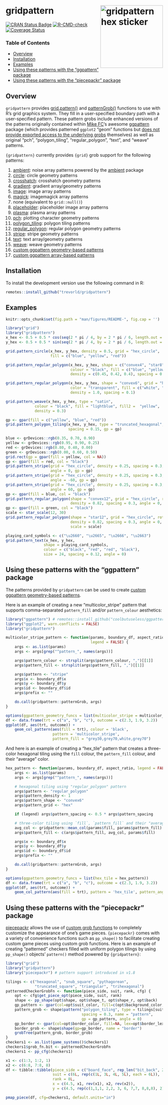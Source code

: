 # gridpattern <img src="man/figures/logo.png" align="right" width="200px" alt="gridpattern hex sticker">

[![CRAN Status Badge](https://www.r-pkg.org/badges/version/gridpattern)](https://cran.r-project.org/package=gridpattern)
[![R-CMD-check](https://github.com/trevorld/gridpattern/workflows/R-CMD-check/badge.svg)](https://github.com/trevorld/gridpattern/actions)
[![Coverage Status](https://img.shields.io/codecov/c/github/trevorld/gridpattern.svg)](https://codecov.io/github/trevorld/gridpattern?branch=main)

### Table of Contents

* [Overview](#overview)
* [Installation](#installation)
* [Examples](#examples)
* [Using these patterns with the "ggpattern" package](#ggpattern)
* [Using these patterns with the "piecepackr" package](#piecepackr)

## <a name="overview">Overview</a>

`gridpattern` provides [grid.pattern()](http://trevorldavis.com/R/gridpattern/dev/reference/grid.pattern.html) and
[patternGrob()](http://trevorldavis.com/R/gridpattern/dev/reference/grid.pattern.html)
functions to use with R's grid graphics system. They fill in a
user-specified boundary path with a user-specified pattern. These pattern grobs include
enhanced versions of the patterns originally contained within 
[Mike FC](https://github.com/coolbutuseless)'s awesome
[ggpattern](https://github.com/coolbutuseless/ggpattern) package 
(which provides patterned ``ggplot2`` "geom" functions but 
[does not provide exported access to the underlying grobs](https://github.com/coolbutuseless/ggpattern/issues/11) themselves) as well as original "pch", "polygon_tiling", "regular_polygon", "text", and "weave" patterns.

`{gridpattern}` currently provides `{grid}` grob support for the following patterns:

1.  [ambient](https://trevorldavis.com/R/gridpattern/dev/reference/grid.pattern_ambient.html):
    noise array patterns powered by the [ambient](https://cran.r-project.org/package=ambient) package
2.  [circle](https://trevorldavis.com/R/gridpattern/dev/reference/grid.pattern_circle.html): circle geometry patterns
3.  [crosshatch](https://trevorldavis.com/R/gridpattern/dev/reference/grid.pattern_crosshatch.html): crosshatch geometry patterns
4.  [gradient](https://trevorldavis.com/R/gridpattern/dev/reference/grid.pattern_gradient.html): gradient array/geometry patterns
5.  [image](https://trevorldavis.com/R/gridpattern/dev/reference/grid.pattern_image.html): image array patterns
6.  [magick](https://trevorldavis.com/R/gridpattern/dev/reference/grid.pattern_magick.html): imagemagick array patterns
7.  none (equivalent to `grid::null()`)
8.  [placeholder](https://trevorldavis.com/R/gridpattern/dev/reference/grid.pattern_placeholder.html): placeholder image array patterns
9.  [plasma](https://trevorldavis.com/R/gridpattern/dev/reference/grid.pattern_plasma.html): plasma array patterns
10. [pch](https://trevorldavis.com/R/gridpattern/dev/reference/grid.pattern_pch.html): plotting character geometry patterns
11. [polygon_tiling](https://trevorldavis.com/R/gridpattern/dev/reference/grid.pattern_polygon_tiling.html): polygon tiling patterns
12. [regular_polygon](https://trevorldavis.com/R/gridpattern/dev/reference/grid.pattern_regular_polygon.html): regular polygon geometry patterns
13. [stripe](https://trevorldavis.com/R/gridpattern/dev/reference/grid.pattern_stripe.html): stripe geometry patterns
14. [text](https://trevorldavis.com/R/gridpattern/dev/reference/grid.pattern_text.html): text array/geometry patterns
15. [weave](https://trevorldavis.com/R/gridpattern/dev/reference/grid.pattern_weave.html): weave geometry patterns
16. [custom ggpattern geometry-based patterns](https://coolbutuseless.github.io/package/ggpattern/articles/developing-patterns-2.html)
17. [custom ggpattern array-based patterns](https://coolbutuseless.github.io/package/ggpattern/articles/developing-patterns-3.html)

## <a name="installation">Installation</a>

To install the development version use the following command in R:


```r
remotes::install_github("trevorld/gridpattern")
```

## <a name="examples">Examples</a>

```r
knitr::opts_chunk$set(fig.path = "man/figures/README-", fig.cap = '')
```

```r
library("grid")
library("gridpattern")
x_hex <- 0.5 + 0.5 * cos(seq(2 * pi / 4, by = 2 * pi / 6, length.out = 6))
y_hex <- 0.5 + 0.5 * sin(seq(2 * pi / 4, by = 2 * pi / 6, length.out = 6))
```

```r
grid.pattern_circle(x_hex, y_hex, density = 0.5, grid = "hex_circle",
                    fill = c("blue", "yellow", "red"))
```
```r
grid.pattern_regular_polygon(x_hex, y_hex, shape = c("convex4", "star8", "circle"),
                             colour = "black", fill = c("blue", "yellow", "red"), 
                             density = c(0.45, 0.42, 0.4), spacing = 0.08, angle = 0)
```
```r
grid.pattern_regular_polygon(x_hex, y_hex, shape = "convex6", grid = "hex",
                             color = "transparent", fill = c("white", "grey", "black"),
                             density = 1.0, spacing = 0.1)
```
```r
grid.pattern_weave(x_hex, y_hex, type = "satin", 
             colour = "black", fill = "lightblue", fill2 =  "yellow",
             density = 0.3)
```
```r
gp <- gpar(fill = c("yellow", "blue", "red"))
grid.pattern_polygon_tiling(x_hex, y_hex, type = "truncated_hexagonal", 
                            spacing = 0.15, gp = gp)
```
```r
blue <- grDevices::rgb(0.35, 0.70, 0.90)
yellow <- grDevices::rgb(0.95, 0.90, 0.25)
red <- grDevices::rgb(0.80, 0.40, 0.00)
green <- grDevices::rgb(0.00, 0.60, 0.50)
grid.rect(gp = gpar(fill = yellow, col = NA))
gp <- gpar(fill = red, col = "black")
grid.pattern_stripe(grid = "hex_circle", density = 0.25, spacing = 0.3, 
                    angle = 0, gp = gp)
grid.pattern_stripe(grid = "hex_circle", density = 0.25, spacing = 0.3, 
                    angle = -60, gp = gp)
grid.pattern_stripe(grid = "hex_circle", density = 0.25, spacing = 0.3, 
                    angle = 60, gp = gp)
gp <- gpar(fill = blue, col = "black")
grid.pattern_regular_polygon(shape = "convex12", grid = "hex_circle", rot = 15,
                             density = 0.82, spacing = 0.3, angle = 0, gp = gp)
gp <- gpar(fill = green, col = "black")
scale <- star_scale(12, 30)
grid.pattern_regular_polygon(shape = "star12", grid = "hex_circle", rot = 15,
                             density = 0.82, spacing = 0.3, angle = 0, gp = gp,
                             scale = scale)
```
```r
playing_card_symbols <- c("\u2660", "\u2665", "\u2666", "\u2663")
grid.pattern_text(x_hex, y_hex,
                 shape = playing_card_symbols,
                 colour = c("black", "red", "red", "black"),
                 size = 24, spacing = 0.12, angle = 0)
```

## <a name="ggpattern">Using these patterns with the "ggpattern" package</a>

The patterns provided by ``gridpattern`` can be used to create [custom ggpattern geometry-based patterns](https://coolbutuseless.github.io/package/ggpattern/articles/developing-patterns-2.html).  

Here is an example of creating a new  "multicolor_stripe" pattern that supports comma-separated ``pattern_fill`` and/or ``pattern_colour`` aesthetics:

```r
library("ggpattern") # remotes::install_github("coolbutuseless/ggpattern")
library("ggplot2", warn.conflicts = FALSE)
library("gridpattern")

multicolor_stripe_pattern <- function(params, boundary_df, aspect_ratio, 
                                      legend = FALSE) {
    args <- as.list(params)
    args <- args[grep("^pattern_", names(args))]

    args$pattern_colour <- strsplit(args$pattern_colour, ",")[[1]]
    args$pattern_fill <- strsplit(args$pattern_fill, ",")[[1]]

    args$pattern <- "stripe"
    args$x <- boundary_df$x
    args$y <- boundary_df$y
    args$id <- boundary_df$id
    args$prefix <- ""

    do.call(gridpattern::patternGrob, args)
}

options(ggpattern_geometry_funcs = list(multicolor_stripe = multicolor_stripe_pattern))
df <- data.frame(trt = c("a", "b", "c"), outcome = c(2.3, 1.9, 3.2))
ggplot(df, aes(trt, outcome)) +
    geom_col_pattern(aes(fill = trt), colour = 'black', 
                     pattern = 'multicolor_stripe',
                     pattern_fill = "grey30,grey70,white,grey70")
```

And here is an example of creating a "hex_tile" pattern that creates
a three-color hexagonal tiling using the ``fill`` colour, the ``pattern_fill`` colour,
and their "average" color.

```r
hex_pattern <- function(params, boundary_df, aspect_ratio, legend = FALSE) {
    args <- as.list(params)
    args <- args[grep("^pattern_", names(args))]

    # hexagonal tiling using "regular_polygon" pattern
    args$pattern <- "regular_polygon"
    args$pattern_density <- 1
    args$pattern_shape <- "convex6"
    args$pattern_grid <- "hex"

    if (legend) args$pattern_spacing <- 0.5 * args$pattern_spacing

    # three-color tiling using `fill`, `pattern_fill` and their "average"
    avg_col <- gridpattern::mean_col(params$fill, params$pattern_fill)
    args$pattern_fill <- c(args$pattern_fill, avg_col, params$fill)

    args$x <- boundary_df$x
    args$y <- boundary_df$y
    args$id <- boundary_df$id
    args$prefix <- ""

    do.call(gridpattern::patternGrob, args)
}

options(ggpattern_geometry_funcs = list(hex_tile = hex_pattern))
df <- data.frame(trt = c("a", "b", "c"), outcome = c(2.3, 1.9, 3.2))
ggplot(df, aes(trt, outcome)) +
    geom_col_pattern(aes(fill = trt), pattern = 'hex_tile', pattern_angle = 45)
```

## <a name="piecepackr">Using these patterns with the "piecepackr" package</a>

[piecepackr](https://github.com/trevorld/piecepackr) allows the use of [custom grob functions](https://trevorldavis.com/piecepackr/custom-grob-functions.html) to completely customize the appearance of one's game pieces.  `{piecepackr}` comes with a variety of convenience functions such as `pp_shape()` to facilitate creating custom game pieces using custom grob functions.  Here is an example of creating "patterned" checkers filled with uniform polygon tilings by using ``pp_shape()`` objects' `pattern()` method powered by `{gridpattern}`:

```r
library("grid")
library("gridpattern")
library("piecepackr") # pattern support introduced in v1.8

tilings <- c("hexagonal", "snub_square", "pythagorean",
             "truncated_square", "triangular", "trihexagonal")
patternedCheckerGrobFn <- function(piece_side, suit, rank, cfg) {
    opt <- cfg$get_piece_opt(piece_side, suit, rank)
    shape <- pp_shape(opt$shape, opt$shape_t, opt$shape_r, opt$back)
    gp_pattern <- gpar(col=opt$suit_color, fill=c(opt$background_color, "white"))
    pattern_grob <- shape$pattern("polygon_tiling", type = tilings[suit],
                                  spacing = 0.3, name = "pattern",
                                  gp = gp_pattern, angle = 0)
    gp_border <- gpar(col=opt$border_color, fill=NA, lex=opt$border_lex)
    border_grob <- shape$shape(gp=gp_border, name = "border")
    grobTree(pattern_grob, border_grob)
}
checkers1 <- as.list(game_systems()$checkers1)
checkers1$grob_fn.bit <- patternedCheckerGrobFn
checkers1 <- pp_cfg(checkers1)

x1 <- c(1:3, 1:2, 1)
x2 <- c(6:8, 7:8, 8)
df <- tibble::tibble(piece_side = c("board_face", rep_len("bit_back", 24L)),
                     suit = c(6L, rep(c(1L, 3L, 4L, 5L), each = 6L)),
                     rank = 8L,
                     x = c(4.5, x1, rev(x1), x2, rev(x2)),
                     y = c(4.5, rep(c(1,1,1, 2,2, 3, 6, 7,7, 8,8,8), 2)))

pmap_piece(df, cfg=checkers1, default.units="in")
```
